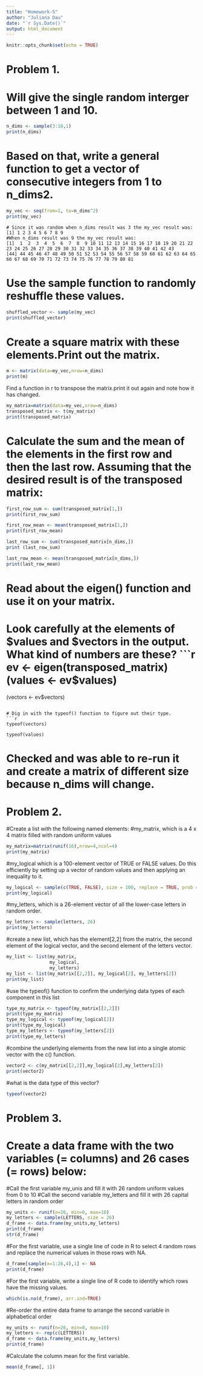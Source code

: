 ```yaml
---
title: "Homework-5"
author: "Juliana Dau"
date: "`r Sys.Date()`"
output: html_document
---
```


```r
knitr::opts_chunk$set(echo = TRUE)
```
# Problem 1.

# Will give the single random interger between 1 and 10.
```r
n_dims <- sample(3:10,1)
print(n_dims)
```

# Based on that, write a general function to get a vector of consecutive integers from 1 to n_dims2.

```r
my_vec <- seq(from=1, to=n_dims^2)
print(my_vec)

```
```
# Since it was random when n_dims result was 3 the my_vec result was:
[1] 1 2 3 4 5 6 7 8 9
#When n_dims result was 9 the my_vec result was:
[1]  1  2  3  4  5  6  7  8  9 10 11 12 13 14 15 16 17 18 19 20 21 22 23 24 25 26 27 28 29 30 31 32 33 34 35 36 37 38 39 40 41 42 43
[44] 44 45 46 47 48 49 50 51 52 53 54 55 56 57 58 59 60 61 62 63 64 65 66 67 68 69 70 71 72 73 74 75 76 77 78 79 80 81

```
# Use the sample function to randomly reshuffle these values.
```r

shuffled_vector <- sample(my_vec) 
print(shuffled_vector) 
```

# Create a square matrix with these elements.Print out the matrix.
```r
m <- matrix(data=my_vec,nrow=n_dims)
print(m)
```

Find a function in r to transpose the matrix.print it out again and note how it has changed.

```r
my_matrix=matrix(data=my_vec,nrow=n_dims)
transposed_matrix <- t(my_matrix)
print(transposed_matrix)
```


# Calculate the sum and the mean of the elements in the first row and then the last row. Assuming that the desired result is of the transposed matrix:
```r
first_row_sum <- sum(transposed_matrix[1,])
print(first_row_sum)

first_row_mean <- mean(transposed_matrix[1,]) 
print(first_row_mean)
```
```r
last_row_sum <- sum(transposed_matrix[n_dims,])
print (last_row_sum)
```
```r
last_row_mean <- mean(transposed_matrix[n_dims,])
print(last_row_mean)

```

# Read about the eigen() function and use it on your matrix.
# Look carefully at the elements of $values and $vectors in the output. What kind of numbers are these?
```r
ev <- eigen(transposed_matrix)
(values <- ev$values)
(vectors <- ev$vectors)
```

# Dig in with the typeof() function to figure out their type.
```r
typeof(vectors)

typeof(values)
```

# Checked and was able to re-run it and create a matrix of different size because n_dims will change.

# Problem 2.
#Create a list with the following named elements:
#my_matrix, which is a 4 x 4 matrix filled with random uniform values

```r
my_matrix=matrix(runif(16),nrow=4,ncol=4)
print(my_matrix)
```
#my_logical which is a 100-element vector of TRUE or FALSE values. Do this efficiently by setting up a vector of random values and then applying an inequality to it.
```r
my_logical <- sample(c(TRUE, FALSE), size = 100, replace = TRUE, prob = c(0.5, 0.5)) 
print(my_logical)
```
#my_letters, which is a 26-element vector of all the lower-case letters in random order.
```r
my_letters <- sample(letters, 26) 
print(my_letters)
```
#create a new list, which has the element[2,2] from the matrix, the second element of the logical vector, and the second element of the letters vector.
```r
my_list <- list(my_matrix,
                my_logical,
                my_letters)
my_list <- list(my_matrix[[2,2]], my_logical[2], my_letters[2])
print(my_list)

```
#use the typeof() function to confirm the underlying data types of each component in this list
```r
type_my_matrix <- typeof(my_matrix[[2,2]])
print(type_my_matrix)
type_my_logical <- typeof(my_logical[2])
print(type_my_logical)
type_my_letters <- typeof(my_letters[2])
print(type_my_letters)

```
#combine the underlying elements from the new list into a single atomic vector with the c() function.

```r
vector2 <- c(my_matrix[[2,2]],my_logical[2],my_letters[2])
print(vector2)

```
#what is the data type of this vector?
```r
typeof(vector2)
```

# Problem 3.
# Create a data frame with the two variables (= columns) and 26 cases (= rows) below:

#Call the first variable my_unis and fill it with 26 random uniform values from 0 to 10
#Call the second variable my_letters and fill it with 26 capital letters in random order
```r
my_units <- runif(n=26, min=0, max=10)
my_letters <- sample(LETTERS, size = 26)
d_frame <- data.frame(my_units,my_letters)
print(d_frame)
str(d_frame)

```
#For the first variable, use a single line of code in R to select 4 random rows and replace the numerical values in those rows with NA.
```r

d_frame[sample(x=1:26,4),1] <- NA
print(d_frame)

```

#For the first variable, write a single line of R code to identify which rows have the missing values.

```R
which(is.na(d_frame), arr.ind=TRUE)

```

#Re-order the entire data frame to arrange the second variable in alphabetical order

```R
my_units <- runif(n=26, min=0, max=10)
my_letters <- rep(c(LETTERS))
d_frame <- data.frame(my_units,my_letters)
print(d_frame)

```

#Calculate the column mean for the first variable.

```R

mean(d_frame[, 1])

```